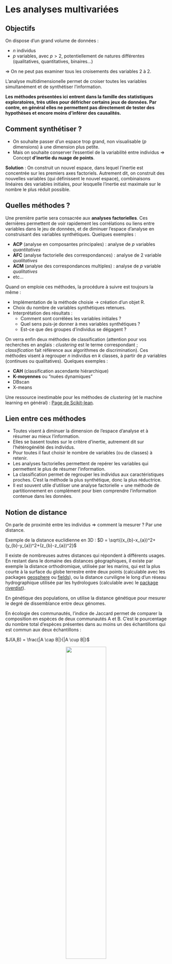 # Les analyses multivariées {#intro}

## Objectifs

On dispose d'un grand volume de données : 

- $n$ individus
- $p$ variables, avec $p>2$, potentiellement de natures différentes (qualitatives, quantitatives, binaires...)

$\Rightarrow$ On ne peut pas examiner tous les croisements des variables 2 à 2.

L'analyse multidimensionelle permet de croiser toutes les variables simultanément et de synthétiser l'information.

**Les méthodes présentées ici entrent dans la famille des statistiques exploratoires, très utiles pour défricher certains jeux de données. Par contre, en général elles ne permettent pas directement de tester des hypothèses et encore moins d'inférer des causalités. **



## Comment synthétiser ?

- On souhaite passer d'un espace trop grand, non visualisable ($p$ dimensions) à une dimension plus petite. 
- Mais on souhaite conserver l'essentiel de la variabilité entre individus $\Rightarrow$ Concept **d'inertie du nuage de points**.

**Solution** : On construit un nouvel espace, dans lequel l'inertie est concentrée sur les premiers axes factoriels. Autrement dit, on construit des nouvelles variables (qui définissent le nouvel espace), combinaisons linéaires des variables initiales, pour lesquelle l'inertie est maximale sur le nombre le plus réduit possible.

## Quelles méthodes ?

Une première partie sera consacrée aux **analyses factorielles**. Ces dernières permettent de voir rapidement les corrélations ou liens entre variables dans le jeu de données, et de diminuer l'espace d'analyse en construisant des variables synthétiques. Quelques exemples : 

- **ACP** (analyse en composantes principales) : analyse de $p$ variables *quantitatives*
- **AFC** (analyse factorielle des correspondances) : analyse de 2 variable *qualitatives*
- **ACM** (analyse des correspondances multiples) : analyse de $p$ variable *qualitatives*
- etc...

Quand on emploie ces méthodes, la procédure à suivre est toujours la même :

- Implémentation de la méthode choisie $\rightarrow$ création d'un objet R.
- Choix du nombre de variables synthétiques retenues.
- Interprétation des résultats :
    + Comment sont corrélées les variables initiales ?
    + Quel sens puis-je donner à mes variables synthétiques ?
    + Est-ce que des groupes d'individus se dégagent ?


On verra enfin deux méthodes de classification (attention pour vos recherches en anglais : *clustering* est le terme correspondant ; *classification* fait référence aux algorithmes de discrimination). Ces méthodes visent à regrouper $n$ individus en $k$ classes, à partir de $p$ variables (continues ou qualitatives). Quelques exemples :

- **CAH** (classification ascendante hiérarchique) 
- **K-moyennes** ou "nuées dynamiques"
- DBscan
- X-means

Une ressource inestimable pour les méthodes de *clustering* (et le machine learning en général) : [Page de Scikit-lean](http://scikit-learn.org/stable/modules/clustering.html#clustering).

## Lien entre ces méthodes

- Toutes visent à diminuer la dimension de l'espace d'analyse et à résumer au mieux l'information.
- Elles se basent toutes sur le critère d'inertie, autrement dit sur l'hétérogénéité des individus.
- Pour toutes il faut choisir le nombre de variables (ou de classes) à retenir.
- Les analyses factorielles permettent de repérer les variables qui permettent le plus de résumer l'information.
- La classification permet de regrouper les individus aux caractéristiques proches. C'est la méthode la plus synthétique, donc la plus réductrice.
- Il est souvent utile d'utiliser une analyse factorielle + une méthode de partitionnement en complément pour bien comprendre l'information contenue dans les données.

## Notion de distance

On parle de proximité entre les individus $\Rightarrow$ comment la mesurer ? Par une distance.

Exemple de la distance euclidienne en 3D : $D = \sqrt{(x_{b}-x_{a})^2+(y_{b}-y_{a})^2+(z_{b}-z_{a})^2}$

Il existe de nombreuses autres distances qui répondent à différents usages. En restant dans le domaine des distances géographiques, il existe par exemple la distance orthodromique, utilisée par les marins, qui est la plus courte à la surface du globe terrestre entre deux points (calculable avec les packages [geosphere](https://cran.r-project.org/web/packages/geosphere/geosphere.pdf) ou [fields](https://cran.r-project.org/web/packages/fields/fields.pdf)), ou la distance curviligne le long d'un réseau hydrographique utilisée par les hydrologues (calculable avec le [package riverdist](https://cran.r-project.org/web/packages/riverdist/riverdist.pdf)).

En génétique des populations, on utilise la distance génétique pour mesurer le degré de dissemblance entre deux génomes.

En écologie des communautés, l'indice de Jaccard permet de comparer la composition en espèces de deux communautés A et B. C'est le pourcentage du nombre total d'espèces présentes dans au moins un des échantillons qui est commun aux deux échantillons :



$J(A,B) =  \frac{|A \cap B|}{|A \cup B|}$



<center>![](images/jaccard.png){width=50%}</center>



C'est donc un indice de proximité qui varie de 0% (aucune espèce n'est commune aux deux échantillons) à 100% (toutes les espèces sont communes à A et à B).

La distance de Jaccard est $D_j = 1 - J$.

$\Rightarrow$ Il existe de nombreuses autres distances correspondant à différents usages et métiers.

En statistiques, on est amené à utiliser des distances "exotiques" en plus de la distance euclidienne et de la distance de Jaccard : Distance du ${\chi}^2$ (en AFC et ACM), Mahalanobis, Bray-Curtis ...

## Questions à se poser

Mon objectif est de :

1. Déterminer une typologie $\Rightarrow$ classification / partitionnement.
2. Explorer des liens entre variables et entre individus $\Rightarrow$ analyses factorielles.

Puis, si l'on est dans le cas n°2, [cette petite vidéo](https://youtu.be/aiqGyLGrQ48) (en anglais, mais l'accent de l'auteur aide à la compréhension) donne un rapide aperçu des questions à se poser avant de se lancer dans les analyses. On peut la résumer ainsi :

3. Que représente mon tableau de données ?
   - Un tableau de contingence $\Rightarrow$ AFC
   - Un tableau de $n$ individus x $p$ variables $\Rightarrow$ aller au point 4.

4. Quels sont les éléments (lignes, colonnes) qui seront "actifs", c'est-à-dire qui participeront à la constitution des axes, donc à la détermination des distances entre les individus ? Les autres éléments, dits "supplémentaires", pourront être positionnés après coup sur les axes.  

5. Les variables sont-elles quantitatives ou qualitatives ?
   - Quantitatives $\Rightarrow$ ACP
   - Qualitatives, 2 variables et tableau de contingence $\Rightarrow$ AFC
   - Qualitatives, autres cas $\Rightarrow$ ACM
   
6. Si l'on est dans le cas de l'ACP, doit-on standardiser les variables ?

7. Y a-t-il des valeurs manquantes dans le tableau à analyses ? Si oui, comment les gérer ?

## Nature des variables

On distingue les variables qualitatives des variables quantitatives. Cependant cette distinction n'est pas absolument évidente.

### Variables quantitatives

Une variable **quantitative** permet de mesurer une grandeur (quantité). Elle peut être :

- **discrète** (un nombre fini de valeurs possibles). *Exemple : un nombre de logements*

- **continue** (*a priori*, toutes les valeurs possibles). *Exemple : une taille, une surface, un revenu*

### Variables qualitatives

Une variable **qualitative** indique des caractéristiques qui ne sont pas des quantités. Les différentes valeurs que peut prendre cette variable sont appelées les catégories ou modalités (`levels` dans R). Elle peut être :

- **ordonnée** (exprimer un ordre). *Exemple : "petit - moyen - grand "*

- **non ordonnée**. *Exemple : une couleur, un groupe sanguin...*

### Entre les deux

Les variables binaires (ou boléennes) peuvent être considérées soit comme quantitatives, soit comme qualitatives.

Les variables ordinales peuvent être codées quantitativement, comme par exemple un indice de satisfaction dans une enquête :
- 0 : Pas satisfait du tout
- 1 : Plutôt pas satisfait
- 2 : Plutôt satisfait
- 3 : Très satisfait
Dans un tel cas, ce n'est pas très élégant car ça dépebd du codage choisi, mais on peut calculer des indices de satisfaction "moyens" par exemple pour comparer des groupes.

A l'inverse, on peut discrétiser une variable quantitative pour la transformer en variable qualitative, avec la fonction `cut` et en précisant les bornes du découpage. En discrétisant, on perd une part de l'information (l'information intra-classe), donc c'est à éviter autant que possible en privilégiant les méthodes applicables aux variables quantitatives.
 
## Le package FactoMineR

Il existe de nombreux packages R pour les analyses multivariées (ex : ade4, vegan, cluster, Hmisc ...). Il a bien fallu choisir.

Le package `FactoMineR` est décrit dans [cet article du J. Stat. Software de 2008](https://www.jstatsoft.org/index.php/jss/article/view/v025i01/v25i01.pdf). Il a donc fait ses preuves. Il est très employé : en décembre 2018, [l'article est cité plus de 1800 fois depuis 2008 dans Google Scholar]()https://scholar.google.fr/scholar?as_q=factominer&as_epq=&as_oq=&as_eq=&as_occt=any&as_sauthors=husson&as_publication=&as_ylo=&as_yhi=&hl=fr&as_sdt=0%2C5.

Il permet de réaliser toutes les analyses multivariées usuelles et fournit de nombreuses aides graphiques à l'interprétation $\Rightarrow$ "école française de l'analyse multivariée".

Deux de ses fonctionnalités sont particulièrement intéressantes :

- La possibilité de projeter des variables ou des individus supplémentaires.
- La simplicité d'utilisation avec le package [missMDA](http://math.agrocampus-ouest.fr/infoglueDeliverLive/developpement/missMDA) pour imputer les valeurs manquantes.

La documentation associée est très riche, dont une bonne partie en français. Il y a en particulier :

- [Un site web](http://factominer.free.fr/)
- [Des tutos en vidéo](https://www.youtube.com/playlist?list=PLnZgp6epRBbTsZEFXi_p6W48HhNyqwxIu)

Il existe un module complémentaire pour améliorer les graphiques de sortie : [Factoshiny](http://factominer.free.fr/graphs/factoshiny-fr.html).

La plupart des méthodes qui ne sont pas comprises dans `FactoMineR` peuvent être mises en oeuvre avec le package `ade4`, en particulier pour l'analyse discriminante et les analyses à plusieurs tableaux (co-inertie, ACP sur variables instrumentales, analyse canonique des correspondences, analyse RLQ).
